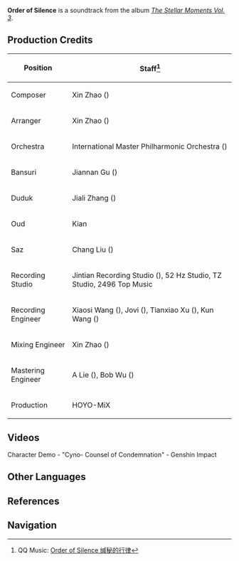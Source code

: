 {{Soundtrack Infobox
|title          = 
|image          = The Stellar Moments Vol. 3.png
|album          = The Stellar Moments Vol. 3
|disc           = 
|number         = 21
|featured       =
|featured2      =
|featured3      =
|featured_disc  =
|featured_disc2 =
|featured_disc3 =
|youtube_id     = vu-6T727eaY
|spotify_id     = 5GgJx8z9yJxovd9LxXsj4Z
|played_in      = Character Demo
|during         = [https://youtu.be/J9WuPBOC_S8 Character Demo - "Cyno: Counsel of Condemnation"]
|domain         =
|previous       = Chant of Nine Bows
|next           = Nephrite of Deshret
}}
'''Order of Silence''' is a soundtrack from the album ''[[The Stellar Moments Vol. 3]]''.

==Production Credits==
{| class="wikitable" style="text-align:left; height:0.5em"
! Position
! Staff<ref>QQ Music: [https://y.qq.com/n/ryqq/songDetail/004J8lZ91y0uxm Order of Silence 缄秘的行律]</ref>
|-
! Composer
| Xin Zhao ({{zh|赵鑫}})
|-
! Arranger
| Xin Zhao ({{zh|赵鑫}})
|-
! Orchestra
| International Master Philharmonic Orchestra ({{zh|国际首席爱乐乐团}})
|-
! Bansuri
| Jiannan Gu ({{zh|顾剑楠}})
|-
! Duduk
| Jiali Zhang ({{zh|张佳理}})
|-
! Oud
| Kian
|-
! Saz
| Chang Liu ({{zh|刘耳朵}})
|-
! Recording Studio
| Jintian Recording Studio ({{zh|金田录音棚}}), 52&nbsp;Hz Studio, TZ Studio, 2496 Top Music
|-
! Recording Engineer
| Xiaosi Wang ({{zh|王小四}}), Jovi ({{zh|陈宇轩}}), Tianxiao Xu ({{zh|徐天晓}}), Kun Wang ({{zh|王昆}})
|-
! Mixing Engineer
| Xin Zhao ({{zh|赵鑫}})
|-
! Mastering Engineer
| A Lie ({{zh|阿烈}}), Bob Wu ({{zh|吴身宝}})
|-
! Production
| HOYO-MiX
|}

==Videos==
<gallery>
Character Demo - "Cyno- Counsel of Condemnation" - Genshin Impact
</gallery>
<!--
==Trivia==
-->
==Other Languages==
{{Other Languages
|en      = Order of Silence
|zhs     = 缄秘的行律
|zhs_rm  = Jiānmì de Xínglǚ
|zht     = 緘秘的行律
|zht_rm  = Jiānmì de Xínglǚ
|zh_tl   = 
|ja      = 緘秘の戒律
|ja_rm   = Kanpi no Kairitsu{{Assumed}}
|ja_tl   = 
}}

==References==
{{Reflist}}

==Navigation==
{{Soundtrack Navbox|The Stellar Moments}}